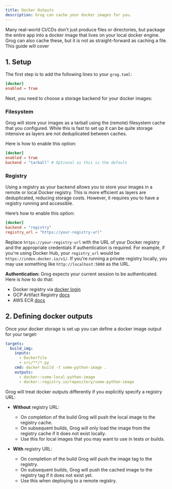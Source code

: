 ```yaml
---
title: Docker Outputs
description: Grog can cache your docker images for you.
---
```



Many real-world CI/CDs don't just produce files or directories, but package the entire app into a docker image that lives on your local docker engine.
Grog can also cache these, but it is not as straight-forward as caching a file.
This guide will cover

## 1. Setup

The first step is to add the following lines to your `grog.toml`:

```toml
[docker]
enabled = true
```

Next, you need to choose a storage backend for your docker images:

### Filesystem

Grog will store your images as a tarball using the (remote) filesystem cache that you configured.
While this is fast to set up it can be quite storage intensive as layers are not deduplicated between caches.

Here is how to enable this option:

```toml
[docker]
enabled = true
backend = "tarball" # Optional as this is the default
```

### Registry

Using a registry as your backend allows you to store your images in a remote or local Docker registry.
This is more efficient as layers are deduplicated, reducing storage costs.
However, it requires you to have a registry running and accessible.

Here’s how to enable this option:

```toml
[docker]
backend = "registry"
registry_url = "https://your-registry-url"
```

Replace `https://your-registry-url` with the URL of your Docker registry and the appropriate credentials if authentication is required.
For example, if you're using Docker Hub, your `registry_url` would be `https://index.docker.io/v1/`.
If you're running a private registry locally, you may use something like `http://localhost:5000` as the URL.

**Authentication:** Grog expects your current session to be authenticated. Here is how to do that:

- Docker registry via [docker login](https://docs.docker.com/reference/cli/docker/login/)
- GCP Artifact Registry [docs](https://cloud.google.com/artifact-registry/docs/docker/authentication)
- AWS ECR [docs](https://docs.aws.amazon.com/AmazonECR/latest/userguide/registry_auth.html)

## 2. Defining docker outputs

Once your docker storage is set up you can define a docker image output for your target:

```yaml
targets:
  build_img:
    inputs:
      - Dockerfile
      - src/**/*.py
    cmd: docker build -t some-python-image .
    outputs:
      - docker::some-local-python-image
      - docker::registry.io/repository/some-python-image
```

Grog will treat docker outputs differently if you explicitly specify a registry URL:

- **Without** registry URL:

  - On completion of the build Grog will push the local image to the registry cache.
  - On subsequent builds, Grog will only load the image from the registry cache if it does not exist locally.
  - Use this for local images that you may want to use in tests or builds.

- **With** registry URL:
  - On completion of the build Grog will push the image tag to the registry.
  - On subsequent builds, Grog will push the cached image to the registry tag if it does not exist yet.
  - Use this when deploying to a remote registry.
